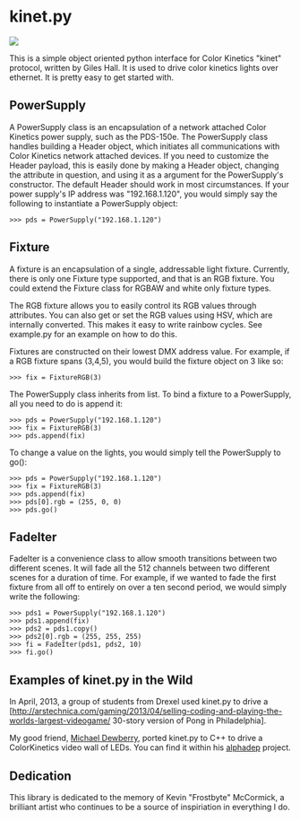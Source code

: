 =kinet.py=

<img src="http://i.imgur.com/StIq4To.jpg" />

This is a simple object oriented python interface for Color Kinetics "kinet"
protocol, written by Giles Hall.  It is used to drive color kinetics lights
over ethernet.  It is pretty easy to get started with.

==PowerSupply==

A PowerSupply class is an encapsulation of a network attached Color Kinetics
power supply, such as the PDS-150e.  The PowerSupply class handles building a
Header object, which initiates all communications with Color Kinetics network
attached devices.  If you need to customize the Header payload, this is easily
done by making a Header object, changing the attribute in question, and using
it as a argument for the PowerSupply's constructor.  The default Header should
work in most circumstances.  If your power supply's IP address was
"192.168.1.120", you would simply say the following to instantiate a
PowerSupply object: 

<pre>
>>> pds = PowerSupply("192.168.1.120")
</pre>

==Fixture==

A fixture is an encapsulation of a single, addressable light fixture.
Currently, there is only one Fixture type supported, and that is an RGB
fixture.  You could extend the Fixture class for RGBAW and white only fixture
types. 

The RGB fixture allows you to easily control its RGB values through attributes.
You can also get or set the RGB values using HSV, which are internally
converted.  This makes it easy to write rainbow cycles.  See example.py for an
example on how to do this.

Fixtures are constructed on their lowest DMX address value.  For example, if a
RGB fixture spans (3,4,5), you would build the fixture object on 3 like so: 

<pre>
>>> fix = FixtureRGB(3)
</pre>

The PowerSupply class inherits from list.  To bind a fixture to a PowerSupply,
all you need to do is append it:

<pre>
>>> pds = PowerSupply("192.168.1.120")
>>> fix = FixtureRGB(3)
>>> pds.append(fix)
</pre>

To change a value on the lights, you would simply tell the PowerSupply to go():

<pre>
>>> pds = PowerSupply("192.168.1.120")
>>> fix = FixtureRGB(3)
>>> pds.append(fix)
>>> pds[0].rgb = (255, 0, 0)
>>> pds.go()
</pre>

==FadeIter==

FadeIter is a convenience class to allow smooth transitions between two
different scenes.  It will fade all the 512 channels between two different
scenes for a duration of time.  For example, if we wanted to fade the first
fixture from all off to entirely on over a ten second period, we would simply
write the following:

<pre>
>>> pds1 = PowerSupply("192.168.1.120")
>>> pds1.append(fix)
>>> pds2 = pds1.copy()
>>> pds2[0].rgb = (255, 255, 255)
>>> fi = FadeIter(pds1, pds2, 10)
>>> fi.go()
</pre>

==Examples of kinet.py in the Wild==

In April, 2013, a group of students from Drexel used kinet.py to drive a
[http://arstechnica.com/gaming/2013/04/selling-coding-and-playing-the-worlds-largest-videogame/
30-story version of Pong in Philadelphia].

My good friend, [https://github.com/Dewb Michael Dewberry], ported kinet.py to
C++ to drive a ColorKinetics video wall of LEDs.  You can find it within his
[https://github.com/Dewb/alphadep alphadep] project.

==Dedication==

This library is dedicated to the memory of Kevin "Frostbyte" McCormick, a
brilliant artist who continues to be a source of inspiriation in everything I
do.
